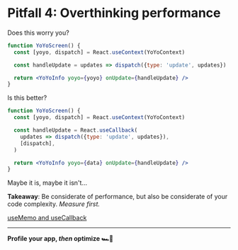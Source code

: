 # Pitfall 4: Overthinking performance

Does this worry you?

```jsx
function YoYoScreen() {
  const [yoyo, dispatch] = React.useContext(YoYoContext)

  const handleUpdate = updates => dispatch({type: 'update', updates})

  return <YoYoInfo yoyo={yoyo} onUpdate={handleUpdate} />
}
```

Is this better?

```jsx
function YoYoScreen() {
  const [yoyo, dispatch] = React.useContext(YoYoContext)

  const handleUpdate = React.useCallback(
    updates => dispatch({type: 'update', updates}),
    [dispatch],
  )

  return <YoYoInfo yoyo={data} onUpdate={handleUpdate} />
}
```

Maybe it is, maybe it isn't...

**Takeaway**: Be considerate of performance, but also be considerate of your
code complexity. _Measure first._

[useMemo and useCallback](https://kentcdodds.com/blog/usememo-and-usecallback)

---

**Profile your app, _then_ optimize 🏎💨**
